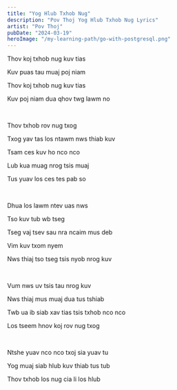 ```yaml
---
title: "Yog Hlub Txhob Nug"
description: "Pov Thoj Yog Hlub Txhob Nug Lyrics"
artist: "Pov Thoj"
pubDate: "2024-03-19"
heroImage: "/my-learning-path/go-with-postgresql.png"
---
```


Thov koj txhob nug kuv tias

Kuv puas tau muaj poj niam

Thov koj txhob nug kuv tias

Kuv poj niam dua qhov twg lawm no

<br />

Thov txhob rov nug txog

Txog yav tas los ntawm nws thiab kuv

Tsam ces kuv ho nco nco

Lub kua muag nrog tsis muaj

Tus yuav los ces tes pab so

<br />

Dhua los lawm ntev uas nws

Tso kuv tub wb tseg

Tseg vaj tsev sau nra ncaim mus deb

Vim kuv txom nyem

Nws thiaj tso tseg tsis nyob nrog kuv

<br />

Vum nws uv tsis tau nrog kuv

Nws thiaj mus muaj dua tus tshiab

Twb ua ib siab xav tias tsis txhob nco nco

Los tseem hnov koj rov nug txog

<br />

Ntshe yuav nco nco txoj sia yuav tu

Yog muaj siab hlub kuv thiab tus tub

Thov txhob los nug cia li los hlub
